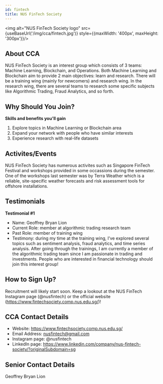 ```yaml
---
id: fintech
title: NUS FinTech Society
---
```



<img alt="NUS FinTech Society logo" src={useBaseUrl('/img/cca/fintech.jpg')} style={{maxWidth: '400px', maxHeight: '300px'}}/>

## About CCA
NUS FinTech Society is an interest group which consists of 3 teams: Machine Learning, Blockchain, and Operations. Both Machine Learning and Blockchain aim to provide 2 main objectives: learn and research. There will be a training wing (mainly for newcomers) and research wing. In the research wing, there are several teams to research some specific subjects like Algorithmic Trading, Fraud Analytics, and so forth.

## Why Should You Join?
**Skills and benefits you'll gain**
1. Explore topics in Machine Learning or Blockchain area
2. Expand your network with people who have similar interests
3. Experience research with real-life datasets


## Activites/Events
NUS FinTech Society has numerous activites such as Singapore FinTech Festival and workshops provided in some occassions during the semester. One of the workshops last semester was by Terra Weather which is a reliable, site-specific weather forecasts and risk assessment tools for offshore installations.


## Testimonials
**Testimonial #1**
- Name: Geoffrey Bryan Lion
- Current Role: member at algorithmic trading research team
- Past Role: member of training wing
- Testimony: during my time at the training wing, I’ve explored several topics such as sentiment analysis, fraud analytics, and time series analysis. After going through the trainings, I am currently a member of the algorithmic trading team since I am passionate in trading and investments. People who are interested in financial technology should join this interest group!


## How to Sign Up?
Recruitment will likely start soon. Keep a lookout at the NUS FinTech Instagram page (@nusfintech) or the official website (https://www.fintechsociety.comp.nus.edu.sg/)!


## CCA Contact Details
- Website: https://www.fintechsociety.comp.nus.edu.sg/
- Email Address: nusfintech@gmail.com
- Instagram page: @nusfintech
- LinkedIn page: https://www.linkedin.com/company/nus-fintech-society/?originalSubdomain=sg


## Senior Contact Details
Geoffrey Bryan Lion
